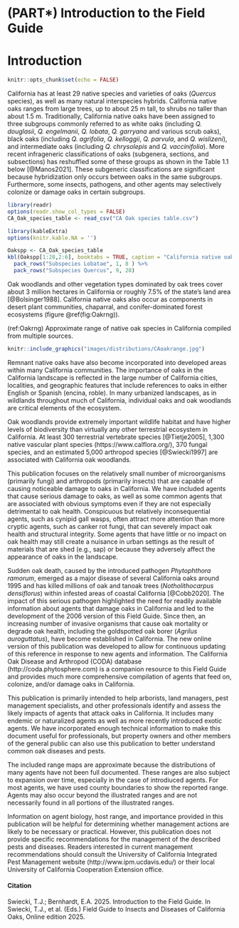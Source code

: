 # (PART\*) Introduction to the Field Guide {-}
# Introduction {#Intro}

```r
knitr::opts_chunk$set(echo = FALSE)
```

California has at least 29 native species and varieties of oaks (*Quercus* species), as well as many natural interspecies hybrids. California native oaks ranges from large trees, up to about 25 m tall, to shrubs no taller than about 1.5 m. Traditionally, California native oaks have been assigned to three subgroups commonly referred to as white oaks (including *Q. douglasii*, *Q. engelmanii*, *Q. lobata*, *Q. garryana* and various scrub oaks), black oaks (including *Q. agrifolia*, *Q. kelloggii*, *Q. parvula*, and *Q. wislizeni*), and intermediate oaks (including *Q. chrysolepis* and *Q. vaccinifolia*). More recent infrageneric classifications of oaks (subgenera, sections, and subsections) has reshuffled some of these groups as shown in the Table 1.1 below [@Manos2021]. These subgeneric classifications are significant because hybridization only occurs between oaks in the same subgroups. Furthermore, some insects, pathogens, and other agents may selectively colonize or damage oaks in certain subgroups.

```r
library(readr)
options(readr.show_col_types = FALSE)
CA_Oak_species_table <- read_csv("CA Oak species table.csv")

```

```r
library(kableExtra)
options(knitr.kable.NA = '')

Oakspp <- CA_Oak_species_table
kbl(Oakspp[1:28,2:6], booktabs = TRUE, caption = "California native oak species and varieties grouped by subspecies") %>% 
  pack_rows("Subspecies Lobatae", 1, 8 ) %>%
  pack_rows("Subspecies Quercus", 9, 28)

```

Oak woodlands and other vegetation types dominated by oak trees cover about 3 million hectares in California or roughly 7.5% of the state’s land area [@Bolsinger1988].  California native oaks also occur as components in desert plant communities, chaparral, and conifer-dominated forest ecosystems (figure \@ref(fig:Oakrng)).

(ref:Oakrng) Approximate range of native oak species in California compiled from multiple sources.

```r
knitr::include_graphics("images/distributions/CAoakrange.jpg")
```


Remnant native oaks have also become incorporated into developed areas within many California communities.  The importance of oaks in the California landscape is reflected in the large number of California cities, localities, and geographic features that include references to oaks in either English or Spanish (encina, roble). In many urbanized landscapes, as in wildlands throughout much of California, individual oaks and oak woodlands are critical elements of the ecosystem.

Oak woodlands provide extremely important wildlife habitat and have higher levels of biodiversity than virtually any other terrestrial ecosystem in California.  At least 300 terrestrial vertebrate species [@Tietje2005], 1,300 native vascular plant species (https://www.calflora.org/), 370 fungal species, and an estimated 5,000 arthropod species [@Swiecki1997] are associated with California oak woodlands.

This publication focuses on the relatively small number of microorganisms (primarily fungi) and arthropods (primarily insects) that are capable of causing noticeable damage to oaks in California. We have included agents that cause serious damage to oaks, as well as some common agents that are associated with obvious symptoms even if they are not especially detrimental to oak health.  Conspicuous but relatively inconsequential agents, such as cynipid gall wasps, often attract more attention than more cryptic agents, such as canker rot fungi, that can severely impact oak health and structural integrity. Some agents that have little or no impact on oak health may still create a nuisance in urban settings as the result of materials that are shed (e.g., sap) or because they adversely affect the appearance of oaks in the landscape.

Sudden oak death, caused by the introduced pathogen *Phytophthora ramorum*, emerged as a major disease of several California oaks around 1995 and has killed millions of oak and tanoak trees (*Notholithocarpus densiflorus*) within infested areas of coastal California [@Cobb2020]. The impact of this serious pathogen highlighted the need for readily available information about agents that damage oaks in California and led to the development of the 2006 version of this Field Guide. Since then, an increasing number of invasive organisms that cause oak mortality or degrade oak health, including the goldspotted oak borer (*Agrilus auroguttatus*), have become established in California. The new online version of this publication was developed to allow for continuous updating of this reference in response to new agents and information. The California Oak Disease and Arthropod (CODA) database (http://coda.phytosphere.com) is a companion resource to this Field Guide and provides much more comprehensive compilation of agents that feed on, colonize, and/or damage oaks in California.

This publication is primarily intended to help arborists, land managers, pest management specialists, and other professionals identify and assess the likely impacts of agents that attack oaks in California. It includes many endemic or naturalized agents as well as more recently introduced exotic agents. We have incorporated enough technical information to make this document useful for professionals, but property owners and other members of the general public can also use this publication to better understand common oak diseases and pests.

The included range maps are approximate because the distributions of many agents have not been full documented. These ranges are also subject to expansion over time, especially in the case of introdiuced agents. For most agents, we have  used county boundaries to show the reported range. Agents may also occur beyond the illustrated ranges and are not necessarily found in all portions of the illustrated ranges.  

Information on agent biology, host range, and importance provided in this publication will be helpful for determining whether management actions are likely to be necessary or practical. However, this publication does not provide specific recommendations for the management of the described pests and diseases. Readers interested in current management recommendations should consult the University of California Integrated Pest Management website (http://www.ipm.ucdavis.edu/) or their local University of California Cooperation Extension office.

#### Citation {-}

Swiecki, T.J.; Bernhardt, E.A. 2025. Introduction to the Field Guide. In Swiecki, T.J., et al. (Eds.) Field Guide to Insects and Diseases of California Oaks, Online edition 2025.